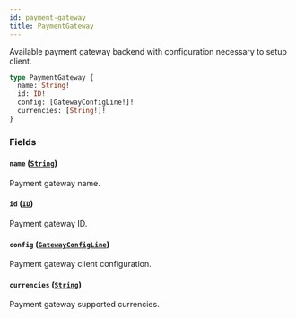 ```yaml
---
id: payment-gateway
title: PaymentGateway
---
```


Available payment gateway backend with configuration necessary to setup client.

```graphql
type PaymentGateway {
  name: String!
  id: ID!
  config: [GatewayConfigLine!]!
  currencies: [String!]!
}
```

### Fields

#### `name` ([`String`](../../../developer/api-reference/scalars/string))

Payment gateway name.

#### `id` ([`ID`](../../../developer/api-reference/scalars/id))

Payment gateway ID.

#### `config` ([`GatewayConfigLine`](../../../developer/api-reference/objects/gateway-config-line))

Payment gateway client configuration.

#### `currencies` ([`String`](../../../developer/api-reference/scalars/string))

Payment gateway supported currencies.
